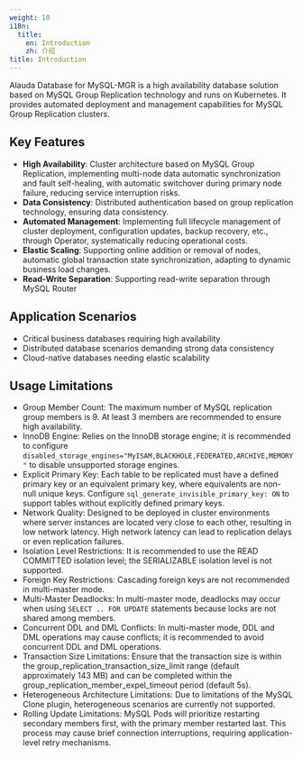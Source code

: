 ```yaml
---
weight: 10
i18n:
  title:
    en: Introduction
    zh: 介绍
title: Introduction
---
```


Alauda Database for MySQL-MGR is a high availability database solution based on MySQL Group Replication technology and runs on Kubernetes. It provides automated deployment and management capabilities for MySQL Group Replication clusters.

## Key Features

- **High Availability**: Cluster architecture based on MySQL Group Replication, implementing multi-node data automatic synchronization and fault self-healing, with automatic switchover during primary node failure, reducing service interruption risks.
- **Data Consistency**: Distributed authentication based on group replication technology, ensuring data consistency.
- **Automated Management**: Implementing full lifecycle management of cluster deployment, configuration updates, backup recovery, etc., through Operator, systematically reducing operational costs.
- **Elastic Scaling**: Supporting online addition or removal of nodes, automatic global transaction state synchronization, adapting to dynamic business load changes.
- **Read-Write Separation**: Supporting read-write separation through MySQL Router

## Application Scenarios

- Critical business databases requiring high availability
- Distributed database scenarios demanding strong data consistency
- Cloud-native databases needing elastic scalability

## Usage Limitations

- Group Member Count: The maximum number of MySQL replication group members is 9. At least 3 members are recommended to ensure high availability.
- InnoDB Engine: Relies on the InnoDB storage engine; it is recommended to configure `disabled_storage_engines="MyISAM,BLACKHOLE,FEDERATED,ARCHIVE,MEMORY"` to disable unsupported storage engines.
- Explicit Primary Key: Each table to be replicated must have a defined primary key or an equivalent primary key, where equivalents are non-null unique keys. Configure `sql_generate_invisible_primary_key: ON` to support tables without explicitly defined primary keys.
- Network Quality: Designed to be deployed in cluster environments where server instances are located very close to each other, resulting in low network latency. High network latency can lead to replication delays or even replication failures.
- Isolation Level Restrictions: It is recommended to use the READ COMMITTED isolation level; the SERIALIZABLE isolation level is not supported.
- Foreign Key Restrictions: Cascading foreign keys are not recommended in multi-master mode.
- Multi-Master Deadlocks: In multi-master mode, deadlocks may occur when using `SELECT .. FOR UPDATE` statements because locks are not shared among members.
- Concurrent DDL and DML Conflicts: In multi-master mode, DDL and DML operations may cause conflicts; it is recommended to avoid concurrent DDL and DML operations.
- Transaction Size Limitations: Ensure that the transaction size is within the group_replication_transaction_size_limit range (default approximately 143 MB) and can be completed within the group_replication_member_expel_timeout period (default 5s).
- Heterogeneous Architecture Limitations: Due to limitations of the MySQL Clone plugin, heterogeneous scenarios are currently not supported.
- Rolling Update Limitations: MySQL Pods will prioritize restarting secondary members first, with the primary member restarted last. This process may cause brief connection interruptions, requiring application-level retry mechanisms.

